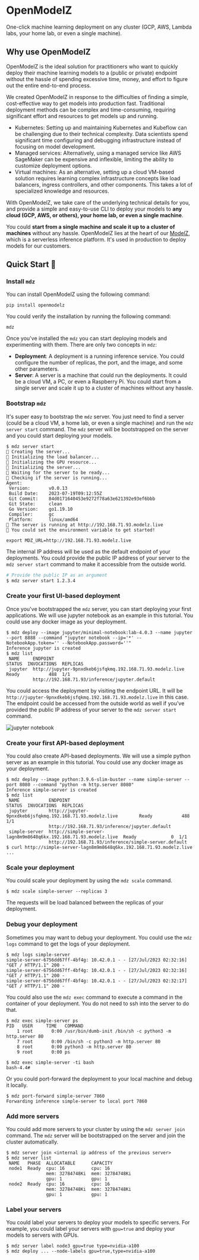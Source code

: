 # OpenModelZ

One-click machine learning deployment on any cluster (GCP, AWS, Lambda labs, your home lab, or even a single machine).

## Why use OpenModelZ

OpenModelZ is the ideal solution for practitioners who want to quickly deploy their machine learning models to a (public or private) endpoint without the hassle of spending excessive time, money, and effort to figure out the entire end-to-end process.

We created OpenModelZ in response to the difficulties of finding a simple, cost-effective way to get models into production fast. Traditional deployment methods can be complex and time-consuming, requiring significant effort and resources to get models up and running.

- Kubernetes: Setting up and maintaining Kubernetes and Kubeflow can be challenging due to their technical complexity. Data scientists spend significant time configuring and debugging infrastructure instead of focusing on model development.
- Managed services: Alternatively, using a managed service like AWS SageMaker can be expensive and inflexible, limiting the ability to customize deployment options.
- Virtual machines: As an alternative, setting up a cloud VM-based solution requires learning complex infrastructure concepts like load balancers, ingress controllers, and other components. This takes a lot of specialized knowledge and resources.

With OpenModelZ, we take care of the underlying technical details for you, and provide a simple and easy-to-use CLI to deploy your models to **any cloud (GCP, AWS, or others), your home lab, or even a single machine**.

You could **start from a single machine and scale it up to a cluster of machines** without any hassle. OpenModelZ lies at the heart of our [ModelZ](https://modelz.ai), which is a serverless inference platform. It's used in production to deploy models for our customers.

## Quick Start 🚀

### Install `mdz`

You can install OpenModelZ using the following command:

```text copy
pip install openmodelz
```

You could verify the installation by running the following command:

```text copy
mdz
```

Once you've installed the `mdz` you can start deploying models and experimenting with them. There are only two concepts in `mdz`:

- **Deployment**: A deployment is a running inference service. You could configure the number of replicas, the port, and the image, and some other parameters.
- **Server**: A server is a machine that could run the deployments. It could be a cloud VM, a PC, or even a Raspberry Pi. You could start from a single server and scale it up to a cluster of machines without any hassle.

### Bootstrap `mdz`

It's super easy to bootstrap the `mdz` server. You just need to find a server (could be a cloud VM, a home lab, or even a single machine) and run the `mdz server start` command. The `mdz` server will be bootstrapped on the server and you could start deploying your models.

```
$ mdz server start
🚧 Creating the server...
🚧 Initializing the load balancer...
🚧 Initializing the GPU resource...
🚧 Initializing the server...
🚧 Waiting for the server to be ready...
🐋 Checking if the server is running...
Agent:
 Version:       v0.0.13
 Build Date:    2023-07-19T09:12:55Z
 Git Commit:    84d0171640453e9272f78a63e621392e93ef6bbb
 Git State:     clean
 Go Version:    go1.19.10
 Compiler:      gc
 Platform:      linux/amd64
🐳 The server is running at http://192.168.71.93.modelz.live
🎉 You could set the environment variable to get started!

export MDZ_URL=http://192.168.71.93.modelz.live
```

The internal IP address will be used as the default endpoint of your deployments. You could provide the public IP address of your server to the `mdz server start` command to make it accessible from the outside world.

```bash
# Provide the public IP as an argument
$ mdz server start 1.2.3.4
```

### Create your first UI-based deployment

Once you've bootstrapped the `mdz` server, you can start deploying your first applications. We will use jupyter notebook as an example in this tutorial. You could use any docker image as your deployment.

```text
$ mdz deploy --image jupyter/minimal-notebook:lab-4.0.3 --name jupyter --port 8888 --command "jupyter notebook --ip='*' --NotebookApp.token='' --NotebookApp.password=''"
Inference jupyter is created
$ mdz list
 NAME     ENDPOINT                                                   STATUS  INVOCATIONS  REPLICAS
 jupyter  http://jupyter-9pnxdkeb6jsfqkmq.192.168.71.93.modelz.live  Ready           488  1/1
          http://192.168.71.93/inference/jupyter.default                                                                         
```

You could access the deployment by visiting the endpoint URL. It will be `http://jupyter-9pnxdkeb6jsfqkmq.192.168.71.93.modelz.live` in this case. The endpoint could be accessed from the outside world as well if you've provided the public IP address of your server to the `mdz server start` command. 

![jupyter notebook](./images/jupyter.png)

### Create your first API-based deployment

You could also create API-based deployments. We will use a simple python server as an example in this tutorial. You could use any docker image as your deployment.

```text
$ mdz deploy --image python:3.9.6-slim-buster --name simple-server --port 8080 --command "python -m http.server 8080"
Inference simple-server is created
$ mdz list
 NAME           ENDPOINT                                                         STATUS  INVOCATIONS  REPLICAS 
 jupyter        http://jupyter-9pnxdkeb6jsfqkmq.192.168.71.93.modelz.live        Ready           488  1/1      
                http://192.168.71.93/inference/jupyter.default                                                 
 simple-server  http://simple-server-lagn8m9m8648q6kx.192.168.71.93.modelz.live  Ready             0  1/1      
                http://192.168.71.93/inference/simple-server.default                                           
$ curl http://simple-server-lagn8m9m8648q6kx.192.168.71.93.modelz.live
...
```

### Scale your deployment

You could scale your deployment by using the `mdz scale` command.

```text /scale/
$ mdz scale simple-server --replicas 3
```

The requests will be load balanced between the replicas of your deployment.

### Debug your deployment

Sometimes you may want to debug your deployment. You could use the `mdz logs` command to get the logs of your deployment.

```text /logs/
$ mdz logs simple-server
simple-server-6756dd67ff-4bf4g: 10.42.0.1 - - [27/Jul/2023 02:32:16] "GET / HTTP/1.1" 200 -
simple-server-6756dd67ff-4bf4g: 10.42.0.1 - - [27/Jul/2023 02:32:16] "GET / HTTP/1.1" 200 -
simple-server-6756dd67ff-4bf4g: 10.42.0.1 - - [27/Jul/2023 02:32:17] "GET / HTTP/1.1" 200 -
```

You could also use the `mdz exec` command to execute a command in the container of your deployment. You do not need to ssh into the server to do that.

```text /exec/
$ mdz exec simple-server ps
PID   USER     TIME   COMMAND
    1 root       0:00 /usr/bin/dumb-init /bin/sh -c python3 -m http.server 80
    7 root       0:00 /bin/sh -c python3 -m http.server 80
    8 root       0:00 python3 -m http.server 80
    9 root       0:00 ps
```

```text /exec/
$ mdz exec simple-server -ti bash
bash-4.4# 
```

Or you could port-forward the deployment to your local machine and debug it locally.

```text /port-forward/
$ mdz port-forward simple-server 7860
Forwarding inference simple-server to local port 7860
```

### Add more servers

You could add more servers to your cluster by using the `mdz server join` command. The `mdz` server will be bootstrapped on the server and join the cluster automatically.

```text /join/
$ mdz server join <internal ip address of the previous server>
$ mdz server list
 NAME   PHASE  ALLOCATABLE      CAPACITY        
 node1  Ready  cpu: 16          cpu: 16         
               mem: 32784748Ki  mem: 32784748Ki 
               gpu: 1           gpu: 1      
 node2  Ready  cpu: 16          cpu: 16         
               mem: 32784748Ki  mem: 32784748Ki 
               gpu: 1           gpu: 1      
```

### Label your servers

You could label your servers to deploy your models to specific servers. For example, you could label your servers with `gpu=true` and deploy your models to servers with GPUs.

```text /--node-labels gpu=true,type=nvidia-a100/
$ mdz server label node3 gpu=true type=nvidia-a100
$ mdz deploy ... --node-labels gpu=true,type=nvidia-a100
```

